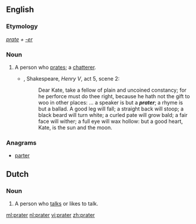 ==English==

===Etymology===
''[[prate]] + [[-er]]''

===Noun===
{{en-noun}}

# A person who [[prate]]s; a [[chatterer]].
#* {{rfdate}}, Shakespeare, ''Henry V'', act 5, scene 2:
#*: Dear Kate, take a fellow of plain and uncoined constancy; for he perforce must do thee right, because he hath not the gift to woo in other places: ... a speaker is but a '''''prater'''''; a rhyme is but a ballad. A good leg will fall; a straight back will stoop; a black beard will turn white; a curled pate will grow bald; a fair face will wither; a full eye will wax hollow: but a good heart, Kate, is the sun and the moon.

===Anagrams===
* [[parter#English|parter]]

==Dutch==

===Noun===
{{nl-noun|m|-s|pratertje}}

# A person who [[talk]]s or likes to talk.

[[ml:prater]]
[[nl:prater]]
[[vi:prater]]
[[zh:prater]]